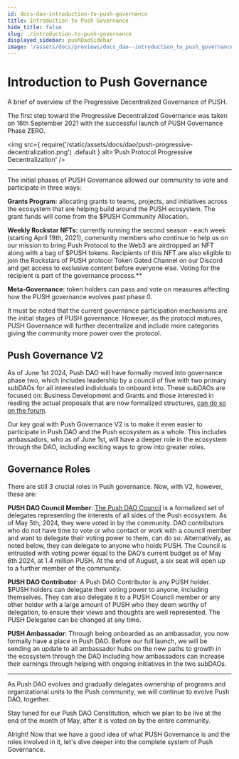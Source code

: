 ```yaml
---
id: docs-dao-introduction-to-push-governance
title: Introduction to Push Governance
hide_title: false
slug: ./introduction-to-push-governance
displayed_sidebar: pushDaoSidebar
image: '/assets/docs/previews/docs_dao--introduction_to_push_governance.png'
---
```


# Introduction to Push Governance

A brief of overview of the Progressive Decentralized Governance of PUSH.

The first step toward the Progressive Decentralized Governance was taken on 16th September 2021 with the successful launch of PUSH Governance Phase ZERO.

<img
  src={
    require('/static/assets/docs/dao/push-progressive-decentralization.png')
      .default
  }
  alt='Push Protocol Progressive Decentralization'
/>

---

The initial phases of PUSH Governance allowed our community to vote and participate in three ways:

**Grants Program:** allocating grants to teams, projects, and initiatives across the ecosystem that are helping build around the PUSH ecosystem. The grant funds will come from the $PUSH Community Allocation.

**Weekly Rockstar NFTs:** currently running the second season - each week (starting April 19th, 2021), community members who continue to help us on our mission to bring Push Protocol to the Web3 are airdropped an NFT along with a bag of $PUSH tokens. Recipients of this NFT are also eligible to join the Rockstars of PUSH protocol Token Gated Channel on our Discord and get access to exclusive content before everyone else. Voting for the recipient is part of the governance process.\*\*

**Meta-Governance:** token holders can pass and vote on measures affecting how the PUSH governance evolves past phase 0.

It must be noted that the current governance participation mechanisms are the initial stages of PUSH governance. However, as the protocol matures, PUSH Governance will further decentralize and include more categories giving the community more power over the protocol.

## Push Governance V2

As of June 1st 2024, Push DAO will have formally moved into governance phase two, which includes leadership by a council of five with two primary subDAOs for all interested individuals to onboard into.
These subDAOs are focused on: Business Development and Grants and those interested in reading the actual proposals that are now formalized structures, [can do so on the forum](https://gov.push.org/t/welcome-to-the-push-dao-forum/1628).

Our key goal with Push Governance V2 is to make it even easier to participate in Push DAO and the Push ecosystem as a whole. This includes ambassadors, who as of June 1st, will have a deeper role in the ecosystem through the DAO, including exciting ways to grow into greater roles.

## Governance Roles

There are still 3 crucial roles in Push governance. Now, with V2, however, these are:

**PUSH DAO Council Member**: [The Push DAO Council](https://gov.push.org/t/push-dao-v2-push-dao-council/1631) is a formalized set of delegates representing the interests of all sides of the Push ecosystem. As of May 5th, 2024, they were voted in by the community. DAO contributors who do not have time to vote or who contact or work with a council member and want to delegate their voting power to them, can do so. Alternatively, as noted below, they can delegate to anyone who holds PUSH. The Council is entrusted with voting power equal to the DAO’s current budget as of May 6th 2024, at 1.4 million PUSH. At the end of August, a six seat will open up to a further member of the community.

**PUSH DAO Contributor**: A Push DAO Contributor is any PUSH holder. $PUSH holders can delegate their voting power to anyone, including themselves. They can also delegate it to a PUSH Council member or any other holder with a large amount of PUSH who they deem worthy of delegation, to ensure their views and thoughts are well represented. The PUSH Delegatee can be changed at any time.

**PUSH Ambassador**: Through being onboarded as an ambassador, you now formally have a place in Push DAO. Before our full launch, we will be sending an update to all ambassador hubs on the new paths to growth in the ecosystem through the DAO including how ambassadors can increase their earnings through helping with ongoing initiatives in the two subDAOs.

<hr />

As Push DAO evolves and gradually delegates ownership of programs and organizational units to the Push community, we will continue to evolve Push DAO, together.

Stay tuned for our Push DAO Constitution, which we plan to be live at the end of the month of May, after it is voted on by the entire community.

Alright! Now that we have a good idea of what PUSH Governance is and the roles involved in it, let's dive deeper into the complete system of Push Governance.
